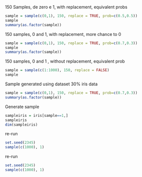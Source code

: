 150 Samples, de zero e 1, with replacement, equivalent probs
```r
sample = sample(c(0,1), 150, replace = TRUE, prob=c(0.5,0.5))
sample
summary(as.factor(sample))
```
150 samples, 0 and 1, with replacement, more chance to 0
```r
sample = sample(c(0,1), 150, replace = TRUE, prob=c(0.7,0.3))
sample
summary(as.factor(sample))
```
150 samples, 0 and 1 , without replacement, equivalent prob
```r
sample = sample(c(1:1000), 150, replace = FALSE)
sample
```
Sample generated using dataset
30% iris data
```r
sample = sample(c(0,1), 150, replace = TRUE, prob=c(0.7,0.3))
summary(as.factor(sample))
```
Generate sample
```r
sampleiris = iris[sample==1,]
sampleiris
dim(sampleiris)
```
re-run
```r
set.seed(2345)
sample(c(1000), 1)
```
re-run
```r
set.seed(2345)
sample(c(1000), 1)
```
